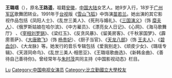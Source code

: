 {{藝人
| 姓名     = 王璐瑤
| 類型     = 女演员
| 圖片     = 
| 圖片尺寸 = 
| 圖片簡介 = 
| 原名     = 王路瑤
| 外文名   = 
| 外文     = 
| 羅馬拼音 = 
| 英文名   = 
| 綽號     = 
| 其他藝名 = 
| 國籍     = {{PRC}}
| 民族     = 
| 籍貫     = 
| 出生日期 = {{birth date and age|1970|1|11}}
| 出生地點 = 
| 生肖     = 
| 星座     = 
| 逝世日期 = 
| 逝世地點 = 
| 職業     = [[演員|演員]]、[[歌手|歌手]]、[[主持人|主持人]]
| 語言     = [[普通话|普通话]]
| 三圍     = 
| 血型     = 
| 身高     = 
| 體重     = 
| 教育程度 = 
| 宗教信仰 = 
| 配偶     = 
| 兒女     = 
| 父母     = 
| 音樂類型 = 
| 演奏樂器 = 
| 出身地   = 
| 出道作   = 
| 出道日期 = 
| 代表作   = 
| 活躍年代 = 
| 唱片公司 = 
| 經紀公司 = 
| 網站     = 
| 相關團體 = 
| 獎項     = 
| 現任成員 = 
| 過往成員 = 
| 音樂專輯 = 
| 電影     = 
| 電視節目 = 
| 舞臺劇   = 
| 書籍     = 
}}
'''王璐瑶'''（{{bd|1970年|1月11日||}}），原名'''王路遥'''，祖籍[[安徽省|安徽]]，[[中国大陆|中国大陆]]女艺人。她9岁入行，18岁于[[中国人民解放军广州军区|广州军区]]歌舞团转业。1991年于[[台视|台视]]版《[[雪山飛狐_(1991年電視劇)|雪山飞狐]]》中饰演[[苗若兰|苗若兰]]。她出演的其它影视作品包括《凤阳人士》、《乱世三美人》、《死刑与婚礼》、《[[三国演义_(电视剧)|三国演义]]》（饰 [[糜夫人|糜夫人]]）、《俄罗斯姑娘在哈尔滨》、《中方雇员》、《漂亮女人日记》、《心网》、《海马歌舞厅》 、《[[宰相刘罗锅|宰相刘罗锅]]》、《梁红玉》、《反贪风暴》、《留美房客》、《千秋家国梦》、《霹雳菩萨》、《[[大唐歌飞|大唐歌飞]]》（饰 [[杨贵妃|杨贵妃]]）、《厨子当官》、《[[天龙八部_(2002年电视剧)|天龙八部]]》（饰 [[王夫人_(天龍八部)|王夫人]]）、《[[碧血剑_(2007年电视剧)|碧血剑]]》、《大龙脉》等。她发行的音乐专辑包括《爱我别走》、《顽皮少女》、《璐瑶专辑》、《天涯同命鸟》、《乱世三美人·相思豆》、《王璐瑶歌曲选》、《新韩金曲》、《善待自己善待你》。曾经常年与[[朱时茂|朱时茂]]共同主持《中国影视动态》栏目。

{{Authority control}}
{{DEFAULTSORT:Wang王}}
[[Category:王姓|Lu]]
[[Category:中国电视女演员|Category:中国电视女演员]]
[[Category:比立勤國立大學校友|Category:比立勤國立大學校友]]